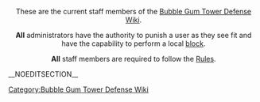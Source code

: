 {{DISPLAYTITLE:Wiki Staff}}{{shortcuts|[[BGTDW:WS]]<br>[[BGTDW:STAFF]]}}<center>These are the current staff members of the [[Bubble Gum Tower Defense Wiki]].

'''All''' administrators have the authority to punish a user as they see fit and have the capability to perform a local [[w:Help:Blocking|block]].

'''All''' staff members are required to follow the [[Community:Rules|Rules]].</center>
{{StaffMembers}}
__NOEDITSECTION__
[[Category:Bubble Gum Tower Defense Wiki]]